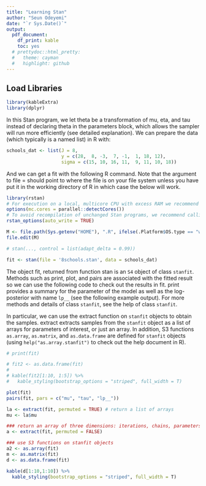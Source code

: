```yaml
---
title: "Learning Stan"
author: "Seun Odeyemi"
date: "`r Sys.Date()`"
output:
  pdf_document:
    df_print: kable
    toc: yes
  # prettydoc::html_pretty:
  #   theme: cayman
  #   highlight: github
---
```


## Load Libraries

```r
library(kableExtra)
library(dplyr)
```


In this Stan program, we let theta be a transformation of mu, eta, and tau instead of declaring theta in the parameters block, which allows the sampler will run more efficiently (see detailed explanation). We can prepare the data (which typically is a named list) in R with:

```r
schools_dat <- list(J = 8, 
                    y = c(28,  8, -3,  7, -1,  1, 18, 12),
                    sigma = c(15, 10, 16, 11,  9, 11, 10, 18))
```

And we can get a fit with the following R command. Note that the argument to file = should point to where the file is on your file system unless you have put it in the working directory of R in which case the below will work.

```r
library(rstan)
# For execution on a local, multicore CPU with excess RAM we recommend calling
options(mc.cores = parallel::detectCores())
# To avoid recompilation of unchanged Stan programs, we recommend calling
rstan_options(auto_write = TRUE)

M <- file.path(Sys.getenv("HOME"), ".R", ifelse(.Platform$OS.type == "windows", "Makevars.win", "Makevars"))
file.edit(M)

# stan(..., control = list(adapt_delta = 0.99))

fit <- stan(file = '8schools.stan', data = schools_dat)
```

The object fit, returned from function stan is an `S4` object of class `stanfit`. Methods such as print, plot, and pairs are associated with the fitted result so we can use the following code to check out the results in fit. print provides a summary for the parameter of the model as well as the log-posterior with name `lp__` (see the following example output). For more methods and details of class `stanfit`, see the help of class `stanfit`.

In particular, we can use the extract function on `stanfit` objects to obtain the samples. extract extracts samples from the `stanfit` object as a list of arrays for parameters of interest, or just an array. In addition, S3 functions `as.array`, `as.matrix`, and `as.data.frame` are defined for `stanfit` objects (using `help("as.array.stanfit")` to check out the help document in R).

```r
# print(fit)

# fit2 <- as.data.frame(fit)
# 
# kable(fit2[1:10, 1:5]) %>%
#   kable_styling(bootstrap_options = "striped", full_width = T)

plot(fit)
pairs(fit, pars = c("mu", "tau", "lp__"))

la <- extract(fit, permuted = TRUE) # return a list of arrays 
mu <- la$mu 

### return an array of three dimensions: iterations, chains, parameters 
a <- extract(fit, permuted = FALSE) 

### use S3 functions on stanfit objects
a2 <- as.array(fit)
m <- as.matrix(fit)
d <- as.data.frame(fit)

kable(d[1:10,1:10]) %>%
  kable_styling(bootstrap_options = "striped", full_width = T)
```

